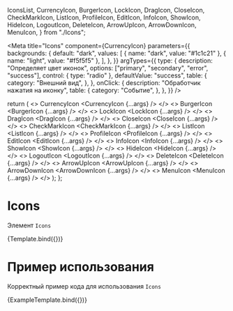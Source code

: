 <!-- Icons.stories.mdx -->

  IconsList,
  CurrencyIcon,
  BurgerIcon,
  LockIcon,
  DragIcon,
  CloseIcon,
  CheckMarkIcon,
  ListIcon,
  ProfileIcon,
  EditIcon,
  InfoIcon,
  ShowIcon,
  HideIcon,
  LogoutIcon,
  DeleteIcon,
  ArrowUpIcon,
  ArrowDownIcon,
  MenuIcon,
} from "./Icons";

<Meta
  title="Icons"
  component={CurrencyIcon}
  parameters={{
    backgrounds: {
      default: "dark",
      values: [
        { name: "dark", value: "#1c1c21" },
        { name: "light", value: "#f5f5f5" },
      ],
    },
  }}
  argTypes={{
    type: {
      description: "Определяет цвет иконок",
      options: ["primary", "secondary", "error", "success"],
      control: { type: "radio" },
      defaultValue: "success",
      table: {
        category: "Внешний вид",
      },
    },
    onClick: {
      description: "Обработчик нажатия на иконку",
      table: {
        category: "Событие",
      },
    },
  }}
/>

  return (
    <IconsList>
      <>
        CurrencyIcon
        <CurrencyIcon {...args} />
      </>
      <>
        BurgerIcon
        <BurgerIcon {...args} />
      </>
      <>
        LockIcon
        <LockIcon {...args} />
      </>
      <>
        DragIcon
        <DragIcon {...args} />
      </>
      <>
        CloseIcon
        <CloseIcon {...args} />
      </>
      <>
        CheckMarkIcon
        <CheckMarkIcon {...args} />
      </>
      <>
        ListIcon
        <ListIcon {...args} />
      </>
      <>
        ProfileIcon
        <ProfileIcon {...args} />
      </>
      <>
        EditIcon
        <EditIcon {...args} />
      </>
      <>
        InfoIcon
        <InfoIcon {...args} />
      </>
      <>
        ShowIcon
        <ShowIcon {...args} />
      </>
      <>
        HideIcon
        <HideIcon {...args} />
      </>
      <>
        LogoutIcon
        <LogoutIcon {...args} />
      </>
      <>
        DeleteIcon
        <DeleteIcon {...args} />
      </>
      <>
        ArrowUpIcon
        <ArrowUpIcon {...args} />
      </>
      <>
        ArrowDownIcon
        <ArrowDownIcon {...args} />
      </>
      <>
        MenuIcon
        <MenuIcon {...args} />
      </>
    </IconsList>
  );
};

# Icons

Элемент `Icons`

<Canvas isColumn>
  <Story name="argTypes">{Template.bind({})}</Story>
</Canvas>

<ArgsTable story="argTypes" />

# Пример использования

Корректный пример кода для использования `Icons`


<Canvas mdxSource={IconsExampleSource}>
  <Story name="Example">{ExampleTemplate.bind({})}</Story>
</Canvas>
